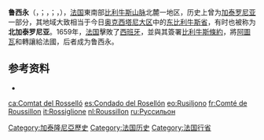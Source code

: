 {{Infobox Former Subdivision
|conventional_long_name = 魯西永<br>{{lang|fr|Roussillon}}<br>{{lang|ca|Rosselló}}<br>{{lang|oc|Rosselhon}}
|common_name = Roussillon
|subdivision = 行省
|nation = 法蘭西王國
|year_start = 1659年
|event_start = 比利牛斯條約
|date_start = 
|year_end = 1790年
|event_end = 
|date_end = 
|p1 = 
|flag_p1 = 
|s1 = 
|flag_s1 = 
|image_flag = Flag of Roussillon.svg
|image_coat = 
|image_map = Roussillon in France (1789).svg
|image_map_caption = 魯西永在法蘭西王國的位置，1789年
|era = 近代
|capital = 佩皮尼昂
|common_languages       =
|stat_year1             = 
|stat_area1             = 
|stat_pop1              = 
|political_subdiv = 
|today = {{flagicon|FRA}} [[东比利牛斯省|东比利牛斯省]]
}}

'''鲁西永'''（{{lang-fr|Roussillon}}，{{IPA-fr|ʁusijɔ̃|}}；{{lang-ca|Rosselló}}，{{IPA-ca|rusəˈʎo|}}；{{lang-oc|Rosselhon}}，{{IPA-oc|ruseˈʎu|}}），[[法国|法国]]東南部[[比利牛斯山脉|比利牛斯山脉]]北麓一地区，历史上曾为[[加泰罗尼亚|加泰罗尼亚]]一部分，其地域大致相当于今日[[奧克西塔尼大區|奥克西塔尼大区]]中的[[东比利牛斯省|东比利牛斯省]]，有时也被称为'''北加泰罗尼亚'''。1659年，[[法国|法国]]擊敗了[[西班牙|西班牙]]，並與其簽署[[比利牛斯條約|比利牛斯條約]]，將[[阿圖瓦|阿圖瓦]]和{{link-ca|鲁西永伯国|Comtat de Rosselló}}轉讓給法國，后者成为鲁西永。

==参考资料==
*{{1911}}

[[Category:加泰隆尼亞歷史|Category:加泰隆尼亞歷史]]
[[Category:法国历史|Category:法国历史]]
[[Category:法国行省|Category:法国行省]]

[[ca:Comtat_del_Rosselló|ca:Comtat del Rosselló]]
[[es:Condado_del_Rosellón|es:Condado del Rosellón]]
[[eo:Rusiljono|eo:Rusiljono]]
[[fr:Comté_de_Roussillon|fr:Comté de Roussillon]]
[[it:Rossiglione|it:Rossiglione]]
[[nl:Roussillon|nl:Roussillon]]
[[ru:Руссильон|ru:Руссильон]]